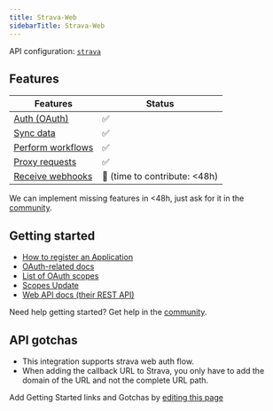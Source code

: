 ```yaml
---
title: Strava-Web
sidebarTitle: Strava-Web
---
```


API configuration: [`strava`](https://nango.dev/providers.yaml)

## Features

| Features | Status |
| - | - |
| [Auth (OAuth)](/integrate/guides/authorize-an-api) | ✅ |
| [Sync data](/integrate/guides/sync-data-from-an-api) | ✅ |
| [Perform workflows](/integrate/guides/perform-workflows-with-an-api) | ✅ |
| [Proxy requests](/integrate/guides/proxy-requests-to-an-api) | ✅ |
| [Receive webhooks](/integrate/guides/receive-webhooks-from-an-api) | 🚫 (time to contribute: &lt;48h) |

<Tip>We can implement missing features in &lt;48h, just ask for it in the [community](https://nango.dev/slack).</Tip>

## Getting started

-   [How to register an Application](https://developers.strava.com/docs/getting-started/#account)
-   [OAuth-related docs](https://developers.strava.com/docs/authentication)
-   [List of OAuth scopes](https://developers.strava.com/docs/authentication/#details-about-requesting-access)
-   [Scopes Update](https://developers.strava.com/docs/oauth-updates/)
-   [Web API docs (their REST API)](https://developers.strava.com/playground)

<Tip>Need help getting started? Get help in the [community](https://nango.dev/slack).</Tip>

## API gotchas

-   This integration supports strava web auth flow.
-   When adding the callback URL to Strava, you only have to add the domain of the URL and not the complete URL path.

<Note>Add Getting Started links and Gotchas by [editing this page](https://github.com/nangohq/nango/tree/master/docs-v2/integrations/all/strava.mdx)</Note>
